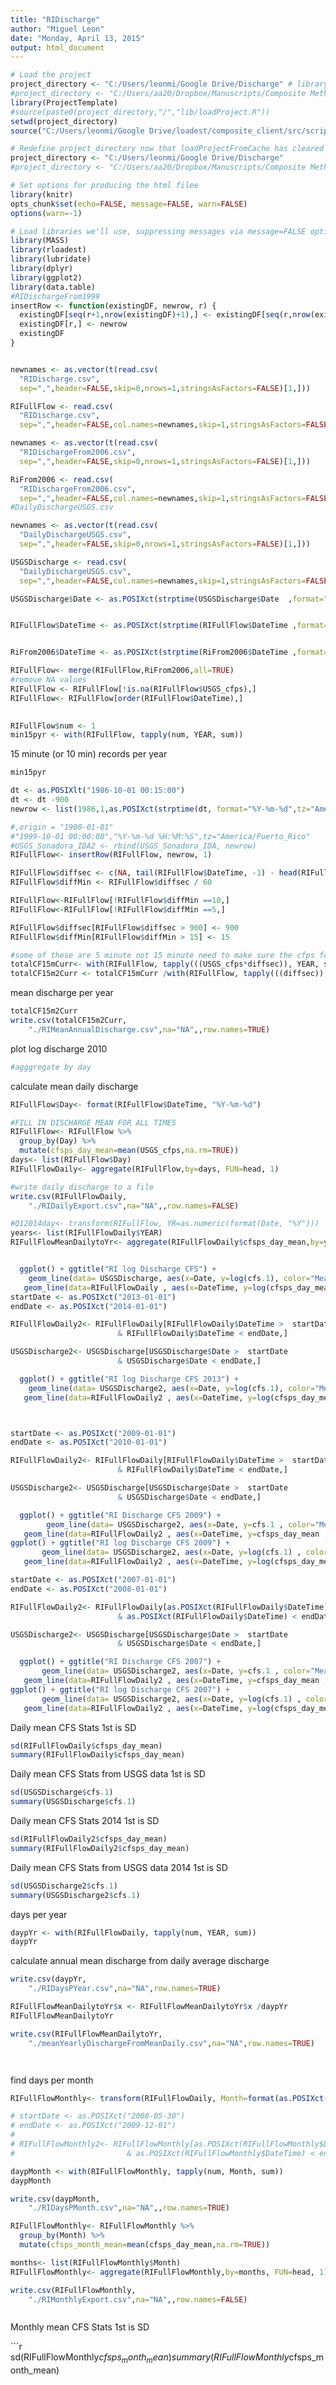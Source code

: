 ```yaml
---
title: "RIDischarge"
author: "Miguel Leon"
date: "Monday, April 13, 2015"
output: html_document
---
```



```r


# Load the project
project_directory <- "C:/Users/leonmi/Google Drive/Discharge" # library(devtools)
#project_directory <- "C:/Users/aa20/Dropbox/Manuscripts/Composite Method/composite_client"
library(ProjectTemplate)
#source(paste0(project_directory,"/","lib/loadProject.R"))
setwd(project_directory)
source("C:/Users/leonmi/Google Drive/loadest/composite_client/src/scripts/reportHelpers.R")

# Redefine project_directory now that loadProjectFromCache has cleared the old variable
project_directory <- "C:/Users/leonmi/Google Drive/Discharge" 
#project_directory <- "C:/Users/aa20/Dropbox/Manuscripts/Composite Method/composite_client"

# Set options for producing the html filee
library(knitr)
opts_chunk$set(echo=FALSE, message=FALSE, warn=FALSE)
options(warn=-1)

# Load libraries we'll use, suppressing messages via message=FALSE option to knitr chunk
library(MASS)
library(rloadest)
library(lubridate)
library(dplyr)
library(ggplot2)
library(data.table)
#RIDischargeFrom1999
insertRow <- function(existingDF, newrow, r) {
  existingDF[seq(r+1,nrow(existingDF)+1),] <- existingDF[seq(r,nrow(existingDF)),]
  existingDF[r,] <- newrow
  existingDF
}


newnames <- as.vector(t(read.csv(
  "RIDischarge.csv",
  sep=",",header=FALSE,skip=0,nrows=1,stringsAsFactors=FALSE)[1,]))

RIFullFlow <- read.csv(
  "RIDischarge.csv",
  sep=",",header=FALSE,col.names=newnames,skip=1,stringsAsFactors=FALSE)

newnames <- as.vector(t(read.csv(
  "RIDischargeFrom2006.csv",
  sep=",",header=FALSE,skip=0,nrows=1,stringsAsFactors=FALSE)[1,]))

RiFrom2006 <- read.csv(
  "RIDischargeFrom2006.csv",
  sep=",",header=FALSE,col.names=newnames,skip=1,stringsAsFactors=FALSE)
#DailyDischargeUSGS.csv

newnames <- as.vector(t(read.csv(
  "DailyDischargeUSGS.csv",
  sep=",",header=FALSE,skip=0,nrows=1,stringsAsFactors=FALSE)[1,]))

USGSDischarge <- read.csv(
  "DailyDischargeUSGS.csv",
  sep=",",header=FALSE,col.names=newnames,skip=1,stringsAsFactors=FALSE)

USGSDischarge$Date <- as.POSIXct(strptime(USGSDischarge$Date  ,format="%m/%d/%Y",tz="America/Puerto_Rico"))


RIFullFlow$DateTime <- as.POSIXct(strptime(RIFullFlow$DateTime ,format="%m/%d/%Y %H:%M",tz="America/Puerto_Rico"))


RiFrom2006$DateTime <- as.POSIXct(strptime(RiFrom2006$DateTime ,format="%m/%d/%Y %H:%M",tz="America/Puerto_Rico"))

RIFullFlow<- merge(RIFullFlow,RiFrom2006,all=TRUE)
#remove NA values 
RIFullFlow <- RIFullFlow[!is.na(RIFullFlow$USGS_cfps),]
RIFullFlow<- RIFullFlow[order(RIFullFlow$DateTime),]
  

RIFullFlow$num <- 1
min15pyr <- with(RIFullFlow, tapply(num, YEAR, sum))

```

15 minute (or 10 min) records per year

```r

min15pyr

dt <- as.POSIXlt("1986-10-01 00:15:00")
dt <- dt -900
newrow <- list(1986,1,as.POSIXct(strptime(dt, format="%Y-%m-%d",tz="America/Puerto_Rico")),NA,NA,1986,1) #%H:%M:%S

#,origin = "1900-01-01"
#"1999-10-01 00:00:00","%Y-%m-%d %H:%M:%S",tz="America/Puerto_Rico"
#USGS_Sonadora_IDA2 <- rbind(USGS_Sonadora_IDA, newrow)
RIFullFlow<- insertRow(RIFullFlow, newrow, 1)

RIFullFlow$diffsec <- c(NA, tail(RIFullFlow$DateTime, -1) - head(RIFullFlow$DateTime, -1))
RIFullFlow$diffMin <- RIFullFlow$diffsec / 60

RIFullFlow<-RIFullFlow[!RIFullFlow$diffMin ==10,]
RIFullFlow<-RIFullFlow[!RIFullFlow$diffMin ==5,]

RIFullFlow$diffsec[RIFullFlow$diffsec > 900] <- 900
RIFullFlow$diffMin[RIFullFlow$diffMin > 15] <- 15

#some of these are 5 minute not 15 minute need to make sure the cfps for each record represents the right amount of time. 
totalCF15mCurr<- with(RIFullFlow, tapply(((USGS_cfps*diffsec)), YEAR, sum))
totalCF15m2Curr <- totalCF15mCurr /with(RIFullFlow, tapply(((diffsec)), YEAR, sum))

```

mean discharge per year 

```r

totalCF15m2Curr
write.csv(totalCF15m2Curr,
    "./RIMeanAnnualDischarge.csv",na="NA",,row.names=TRUE)

```

plot log discharge 2010 

```r



#agggregate by day 

```

calculate mean daily discharge

```r

RIFullFlow$Day<- format(RIFullFlow$DateTime, "%Y-%m-%d") 

#FILL IN DISCHARGE MEAN FOR ALL TIMES 
RIFullFlow<- RIFullFlow %>%
  group_by(Day) %>% 
  mutate(cfsps_day_mean=mean(USGS_cfps,na.rm=TRUE))
days<- list(RIFullFlow$Day)
RIFullFlowDaily<- aggregate(RIFullFlow,by=days, FUN=head, 1)

#write daily discharge to a file 
write.csv(RIFullFlowDaily,
    "./RIDailyExport.csv",na="NA",,row.names=FALSE)

#Q12014day<- transform(RIFullFlow, YR=as.numeric(format(Date, "%Y")))
years<- list(RIFullFlowDaily$YEAR)
RIFullFlowMeanDailytoYr<- aggregate(RIFullFlowDaily$cfsps_day_mean,by=years, FUN=sum)


  ggplot() + ggtitle("RI log Discharge CFS") + 
    geom_line(data= USGSDischarge, aes(x=Date, y=log(cfs.1), color="Mean Daily Discharge USGS"),alpha=.5)+
   geom_line(data=RIFullFlowDaily , aes(x=DateTime, y=log(cfsps_day_mean), color="Mean Daily Discharge"),alpha=.5)
startDate <- as.POSIXct("2013-01-01") 
endDate <- as.POSIXct("2014-01-01")

RIFullFlowDaily2<- RIFullFlowDaily[RIFullFlowDaily$DateTime >  startDate 
                        & RIFullFlowDaily$DateTime < endDate,]

USGSDischarge2<- USGSDischarge[USGSDischarge$Date >  startDate 
                        & USGSDischarge$Date < endDate,]

  ggplot() + ggtitle("RI log Discharge CFS 2013") + 
    geom_line(data= USGSDischarge2, aes(x=Date, y=log(cfs.1), color="Mean Daily Discharge USGS"))+
   geom_line(data=RIFullFlowDaily2 , aes(x=DateTime, y=log(cfsps_day_mean), color="Mean Daily Discharge"))



startDate <- as.POSIXct("2009-01-01") 
endDate <- as.POSIXct("2010-01-01")

RIFullFlowDaily2<- RIFullFlowDaily[RIFullFlowDaily$DateTime >  startDate 
                        & RIFullFlowDaily$DateTime < endDate,]

USGSDischarge2<- USGSDischarge[USGSDischarge$Date >  startDate 
                        & USGSDischarge$Date < endDate,]

  ggplot() + ggtitle("RI Discharge CFS 2009") + 
        geom_line(data= USGSDischarge2, aes(x=Date, y=cfs.1 , color="Mean Daily Discharge USGS"))+
   geom_line(data=RIFullFlowDaily2 , aes(x=DateTime, y=cfsps_day_mean , color="Mean Daily Discharge"))
ggplot() + ggtitle("RI log Discharge CFS 2009") + 
       geom_line(data= USGSDischarge2, aes(x=Date, y=log(cfs.1) , color="Mean Daily Discharge USGS"))+
   geom_line(data=RIFullFlowDaily2 , aes(x=DateTime, y=log(cfsps_day_mean) , color="Mean Daily Discharge"))

startDate <- as.POSIXct("2007-01-01") 
endDate <- as.POSIXct("2008-01-01")

RIFullFlowDaily2<- RIFullFlowDaily[as.POSIXct(RIFullFlowDaily$DateTime) >  startDate 
                        & as.POSIXct(RIFullFlowDaily$DateTime) < endDate,]

USGSDischarge2<- USGSDischarge[USGSDischarge$Date >  startDate 
                        & USGSDischarge$Date < endDate,]

  ggplot() + ggtitle("RI Discharge CFS 2007") + 
       geom_line(data= USGSDischarge2, aes(x=Date, y=cfs.1 , color="Mean Daily Discharge USGS"))+
   geom_line(data=RIFullFlowDaily2 , aes(x=DateTime, y=cfsps_day_mean , color="Mean Daily Discharge"))
ggplot() + ggtitle("RI log Discharge CFS 2007") + 
       geom_line(data= USGSDischarge2, aes(x=Date, y=log(cfs.1) , color="Mean Daily Discharge USGS"))+
   geom_line(data=RIFullFlowDaily2 , aes(x=DateTime, y=log(cfsps_day_mean) , color="Mean Daily Discharge"))
```


Daily mean CFS Stats
1st is SD

```r

sd(RIFullFlowDaily$cfsps_day_mean)
summary(RIFullFlowDaily$cfsps_day_mean)

```


Daily mean CFS Stats from USGS data 
1st is SD

```r

sd(USGSDischarge$cfs.1)
summary(USGSDischarge$cfs.1)

```


Daily mean CFS Stats 2014
1st is SD

```r

sd(RIFullFlowDaily2$cfsps_day_mean)
summary(RIFullFlowDaily2$cfsps_day_mean)

```


Daily mean CFS Stats from USGS data 2014
1st is SD

```r

sd(USGSDischarge2$cfs.1)
summary(USGSDischarge2$cfs.1)

```

days per year

```r


daypYr <- with(RIFullFlowDaily, tapply(num, YEAR, sum))
daypYr
```

calculate annual mean discharge from daily average discharge

```r
write.csv(daypYr,
    "./RIDaysPYear.csv",na="NA",row.names=TRUE)

RIFullFlowMeanDailytoYr$x <- RIFullFlowMeanDailytoYr$x /daypYr
RIFullFlowMeanDailytoYr

write.csv(RIFullFlowMeanDailytoYr,
    "./meanYearlyDischargeFromMeanDaily.csv",na="NA",row.names=TRUE)




```

find days per month

```r


RIFullFlowMonthly<- transform(RIFullFlowDaily, Month=format(as.POSIXct(Day), "%Y-%m"))

# startDate <- as.POSIXct("2008-05-30") 
# endDate <- as.POSIXct("2009-12-01")
# 
# RIFullFlowMonthly2<- RIFullFlowMonthly[as.POSIXct(RIFullFlowMonthly$DateTime) >  startDate 
#                         & as.POSIXct(RIFullFlowMonthly$DateTime) < endDate,]

daypMonth <- with(RIFullFlowMonthly, tapply(num, Month, sum))
daypMonth

write.csv(daypMonth,
    "./RIDaysPMonth.csv",na="NA",,row.names=TRUE)

RIFullFlowMonthly<- RIFullFlowMonthly %>%
  group_by(Month) %>% 
  mutate(cfsps_month_mean=mean(cfsps_day_mean,na.rm=TRUE))

months<- list(RIFullFlowMonthly$Month)
RIFullFlowMonthly<- aggregate(RIFullFlowMonthly,by=months, FUN=head, 1)

write.csv(RIFullFlowMonthly,
    "./RIMonthlyExport.csv",na="NA",,row.names=FALSE)



```

Monthly mean CFS Stats
1st is SD

```r

sd(RIFullFlowMonthly$cfsps_month_mean)
summary(RIFullFlowMonthly$cfsps_month_mean)
